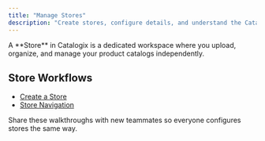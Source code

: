 ```yaml
---
title: "Manage Stores"
description: "Create stores, configure details, and understand the Catalogix store workspace."
---
```


<Info>
A **Store** in Catalogix is a dedicated workspace where you upload, organize, and manage your product catalogs independently.
</Info>

## Store Workflows

- [Create a Store](./create-a-store)  
- [Store Navigation](./inside-a-store)

<Tip>
Share these walkthroughs with new teammates so everyone configures stores the same way.
</Tip>
